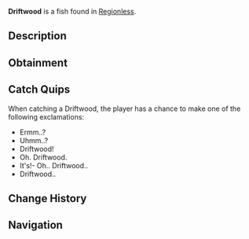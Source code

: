 {{FishInfobox
|image          = Driftwood.png
|rarity         = Trash
|sea            = First Sea
|location       = [[Regionless]]
|sublocation    = 
|sources        = Crab Cage, Fishing Rod
|radar_location = 
|xp             = 30
|weather        = 
|time           = 
|season         = 
|bait           = Magnet
|base_weight    = 0.6
|base_value     = 10
|weight_range   = 0
|base_chance    = 17
|base_resil     = 120
}}
'''Driftwood''' is a {{Rarity|Trash}} fish found in [[Regionless]].

== Description ==
{{Description|A wood that has been washed up onto the shore by the tides. Could be great for a crafts project!|Bestiary Entry}}

== Obtainment ==
{{Description|Find it washed on beaches.|Bestiary Hint}}
{{Fish Availability|
Moosewood/Docks
Moosewood/Freshwater Pond
Mushgrove Swamp
Roslit Bay/Clam Abundance
Roslit Bay/Coral Reef
Roslit Bay/Freshwater Pond
Roslit Bay/Freshwater Pond Seaweed
Roslit Bay/Surrounding Ocean
Shark Hunt/Great Hammerhead Shark
Shark Hunt/Great White Shark
Shark Hunt/Whale Shark
Sunstone Island
Sunstone Island/Crate Cave
Terrapin Island/Olm Cave
Terrapin Island/Surrounding Ocean
|top_rods      = 
Training Rod\119692.53\561847.51;
Flimsy Rod\110672.54\787327.19;
Astralhook Rod\78744.51\149387.2;
Fast Rod\77807.69\77807.69;
No-Life Rod\76291.17\76291.17;
Magnet Rod\71604.72\394927.01;
Heaven's Rod\54712.65\324883;
Seraphic Rod\75990.83\75990.83;
Ethereal Prism Rod\75453.25\101637;
Challenger's Rod\69555.36\69555.36;
Rod Of The Forgotten Fang\69390.31\69390.31;
Verdant Shear Rod\65025\65025;
Zeus Rod\64858.27\64858.27;
Rod Of The Depths\63216.22\63216.22;
Blazebringer Rod\61240.72\61240.72;
Depthseeker Rod\59325.84\59325.84;
Rod Of The Exalted One\59265.21\59265.21;
Avalanche Rod\53338.69\53338.69;
Free Spirit Rod\53052.11\53052.11;
Trident Rod\52809.59\52809.59;
Volcanic Rod\49261.36\49261.36;
Steady Rod\40494.35\36991.12
|recommended   = Training Rod
}}

== Catch Quips ==
When catching a Driftwood, the player has a chance to make one of the following exclamations:
* Ermm..?
* Uhmm..?
* Driftwood!
* Oh. Driftwood.
* It's!- Oh.. Driftwood..
* Driftwood..

== Change History ==
{{Change History|{{subst:Current Version}}}}

== Navigation ==
{{Fish Navbox|Regionless}}